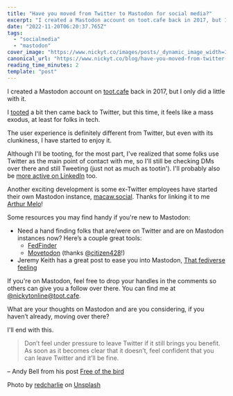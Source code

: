 ```yaml
---
title: "Have you moved from Twitter to Mastodon for social media?"
excerpt: "I created a Mastodon account on toot.cafe back in 2017, but I only did a little with it.        I..."
date: "2022-11-20T06:20:37.765Z"
tags:
  - "socialmedia"
  - "mastodon"
cover_image: "https://www.nickyt.co/images/posts/_dynamic_image_width=1000,height=420,fit=cover,gravity=auto,format=auto_https%3A%2F%2Fdev-to-uploads.s3.amazonaws.com%2Fuploads%2Farticles%2F5i81ao7g5t81jr8i99lq.jpeg"
canonical_url: "https://www.nickyt.co/blog/have-you-moved-from-twitter-to-mastodon-for-social-media-4a37/"
reading_time_minutes: 2
template: "post"
---
```



I created a Mastodon account on [toot.cafe](https://toot.cafe) back in 2017, but I only did a little with it.

<Embed url="https://twitter.com/nickytonline/status/850167593163948032?s=20&t=z_olClCI4s4PJ-3Hi9km8w" />

I [tooted](https://docs.joinmastodon.org/user/posting/) a bit then came back to Twitter, but this time, it feels like a mass exodus, at least for folks in tech.

The user experience is definitely different from Twitter, but even with its clunkiness, I have started to enjoy it.

Although I'll be tooting, for the most part, I've realized that some folks use Twitter as the main point of contact with me, so I'll still be checking DMs over there and still Tweeting (just not as much as tootin'). I'll probably also be [more active on LinkedIn](https://www.linkedin.com/in/nickytonline/) too.

Another exciting development is some ex-Twitter employees have started their own Mastodon instance, [macaw.social](https://macaw.social). Thanks for linking it to me [Arthur Melo](https://mastodon.social/@arthur_melo/109377000937013389)!

Some resources you may find handy if you're new to Mastodon:

- Need a hand finding folks that are/were on Twitter and are on Mastodon instances now? Here’s a couple great tools:
  - [FedFinder](https://fedifinder.glitch.me/)
  - [Movetodon](https://www.movetodon.org/) (thanks [@citizen428](https://dev.to/citizen428)!)
- Jeremy Keith has a great post to ease you into Mastodon, [That fediverse feeling](https://adactio.com/journal/19650)

If you're on Mastodon, feel free to drop your handles in the comments so others can give you a follow over there. You can find me at [@nickytonline@toot.cafe](https://toot.cafe/@nickytonline).

What are your thoughts on Mastodon and are you considering, if you haven’t already, moving over there?

I'll end with this.

> Don’t feel under pressure to leave Twitter if it still brings you benefit. As soon as it becomes clear that it doesn’t, feel confident that you can leave Twitter and it’ll be fine.

– Andy Bell from his post [Free of the bird](https://andy-bell.co.uk/free-of-the-bird/)

Photo by <a href="https://unsplash.com/@redcharlie?utm_source=unsplash&utm_medium=referral&utm_content=creditCopyText">redcharlie</a> on <a href="https://unsplash.com/s/photos/elephants?utm_source=unsplash&utm_medium=referral&utm_content=creditCopyText">Unsplash</a>
